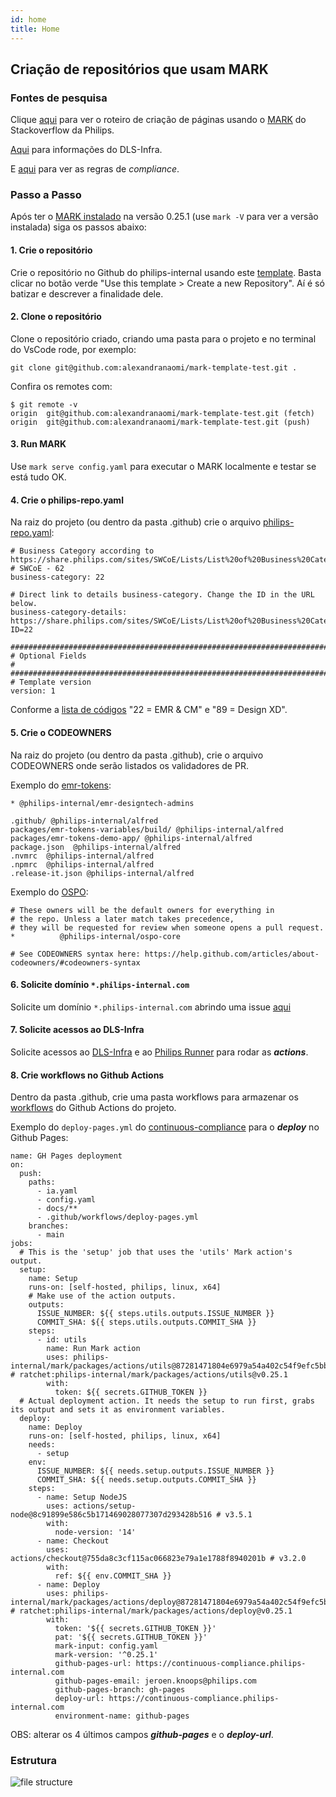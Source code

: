 ```yaml
---
id: home
title: Home
---
```


## Criação de repositórios que usam MARK

### Fontes de pesquisa

Clique [aqui](https://philips.stackenterprise.co/questions/2241?rq=1#openInNewTab) para ver o roteiro de criação de páginas usando o [MARK](https://www.dls.philips.com/app/mark/#openInNewTab) do Stackoverflow da Philips.

[Aqui](https://dls-infra.internal.philips/#dls-infra#openInNewTab) para informações do DLS-Infra.

E [aqui](https://continuous-compliance.philips-internal.com/rules#rules#openInNewTab) para ver as regras de *compliance*.

### Passo a Passo

Após ter o [MARK instalado](https://www.dls.philips.com/app/mark/setup-and-workflow/installation#nodejs-145#openInNewTab) na versão 0.25.1 (use `mark -V` para ver a versão instalada) siga os passos abaixo:

#### 1. Crie o repositório 

Crie o repositório no Github do philips-internal usando este [template](https://github.com/philips-internal/mark-template#openInNewTab). Basta clicar no botão verde "Use this template > Create a new Repository". Aí é só batizar e descrever a finalidade dele.

#### 2. Clone o repositório

Clone o repositório criado, criando uma pasta para o projeto e no terminal do VsCode rode, por exemplo:

```
git clone git@github.com:alexandranaomi/mark-template-test.git . 
```

Confira os remotes com:

```
$ git remote -v
origin  git@github.com:alexandranaomi/mark-template-test.git (fetch)
origin  git@github.com:alexandranaomi/mark-template-test.git (push)
```

#### 3. Run MARK

Use `mark serve config.yaml` para executar o MARK localmente e testar se está tudo OK.

#### 4. Crie o philips-repo.yaml

Na raiz do projeto (ou dentro da pasta .github) crie o arquivo [philips-repo.yaml](https://continuous-compliance.philips-internal.com/rules/89b2a779-0fab-423c-99b9-ed88d958f19d#description#openInNewTab):

```
# Business Category according to https://share.philips.com/sites/SWCoE/Lists/List%20of%20Business%20Categories/AllItems.aspx
# SWCoE - 62
business-category: 22

# Direct link to details business-category. Change the ID in the URL below.
business-category-details: https://share.philips.com/sites/SWCoE/Lists/List%20of%20Business%20Categories/DispForm.aspx?ID=22

####################################################################################################################
# Optional Fields                                                                                                  #
####################################################################################################################
# Template version
version: 1
```

Conforme a [lista de códigos](https://share.philips.com/sites/SWCoE/Lists/List%20of%20Business%20Categories/AllItems.aspx?sortField=ID&isAscending=true&viewid=bf5cc3e1%2D6fe3%2D4c0c%2D8e94%2D8c04c26a40a2#openInNewTab) "22 = EMR & CM" e "89 = Design XD".

#### 5. Crie o CODEOWNERS

Na raiz do projeto (ou dentro da pasta .github), crie o arquivo CODEOWNERS onde serão listados os validadores de PR. 

Exemplo do [emr-tokens](https://github.com/philips-internal/emr-tokens/blob/dev/.github/CODEOWNERS#openInNewTab):

```
* @philips-internal/emr-designtech-admins

.github/ @philips-internal/alfred
packages/emr-tokens-variables/build/ @philips-internal/alfred
packages/emr-tokens-demo-app/ @philips-internal/alfred
package.json  @philips-internal/alfred
.nvmrc  @philips-internal/alfred
.npmrc  @philips-internal/alfred
.release-it.json @philips-internal/alfred
```

Exemplo do [OSPO](https://github.com/philips-internal/OSPO/blob/main/CODEOWNERS#openInNewTab):

```
# These owners will be the default owners for everything in
# the repo. Unless a later match takes precedence,
# they will be requested for review when someone opens a pull request.
*          @philips-internal/ospo-core

# See CODEOWNERS syntax here: https://help.github.com/articles/about-codeowners/#codeowners-syntax
```

#### 6. Solicite domínio `*.philips-internal.com`

Solicite um domínio `*.philips-internal.com` abrindo uma issue [aqui](https://github.com/philips-internal/request-philips-internal-pages#openInNewTab)

#### 7. Solicite acessos ao DLS-Infra

Solicite acessos ao [DLS-Infra](https://dls-infra.internal.philips/how-to/access#access#openInNewTab) e ao [Philips Runner](https://dls-infra.internal.philips/how-to/request-philips-runners#request-philips-runner#openInNewTab) para rodar as *__actions__*.

#### 8. Crie workflows no Github Actions

Dentro da pasta .github, crie uma pasta workflows para armazenar os [workflows](https://www.dls.philips.com/app/mark/setup-and-workflow/setting-up-github-actions#about-github-actions#openInNewTab) do Github Actions do projeto.

Exemplo do `deploy-pages.yml` do [continuous-compliance](https://github.com/philips-internal/continuous-compliance/blob/main/.github/workflows/deploy-pages.yml#openInNewTab) para o *__deploy__* no Github Pages:

```
name: GH Pages deployment
on:
  push:
    paths:
      - ia.yaml
      - config.yaml
      - docs/**
      - .github/workflows/deploy-pages.yml
    branches:
      - main
jobs:
  # This is the 'setup' job that uses the 'utils' Mark action's output.
  setup:
    name: Setup
    runs-on: [self-hosted, philips, linux, x64]
    # Make use of the action outputs.
    outputs:
      ISSUE_NUMBER: ${{ steps.utils.outputs.ISSUE_NUMBER }}
      COMMIT_SHA: ${{ steps.utils.outputs.COMMIT_SHA }}
    steps:
      - id: utils
        name: Run Mark action
        uses: philips-internal/mark/packages/actions/utils@87281471804e6979a54a402c54f9efc5bbd73288 # ratchet:philips-internal/mark/packages/actions/utils@v0.25.1
        with:
          token: ${{ secrets.GITHUB_TOKEN }}
  # Actual deployment action. It needs the setup to run first, grabs its output and sets it as environment variables.
  deploy:
    name: Deploy
    runs-on: [self-hosted, philips, linux, x64]
    needs:
      - setup
    env:
      ISSUE_NUMBER: ${{ needs.setup.outputs.ISSUE_NUMBER }}
      COMMIT_SHA: ${{ needs.setup.outputs.COMMIT_SHA }}
    steps:
      - name: Setup NodeJS
        uses: actions/setup-node@8c91899e586c5b171469028077307d293428b516 # v3.5.1
        with:
          node-version: '14'
      - name: Checkout
        uses: actions/checkout@755da8c3cf115ac066823e79a1e1788f8940201b # v3.2.0
        with:
          ref: ${{ env.COMMIT_SHA }}
      - name: Deploy
        uses: philips-internal/mark/packages/actions/deploy@87281471804e6979a54a402c54f9efc5bbd73288 # ratchet:philips-internal/mark/packages/actions/deploy@v0.25.1
        with:
          token: '${{ secrets.GITHUB_TOKEN }}'
          pat: '${{ secrets.GITHUB_TOKEN }}'
          mark-input: config.yaml
          mark-version: '^0.25.1'
          github-pages-url: https://continuous-compliance.philips-internal.com
          github-pages-email: jeroen.knoops@philips.com
          github-pages-branch: gh-pages
          deploy-url: https://continuous-compliance.philips-internal.com
          environment-name: github-pages
```
OBS: alterar os 4 últimos campos *__github-pages__* e o *__deploy-url__*.

### Estrutura

![file structure](./assets/file-structure.PNG)


